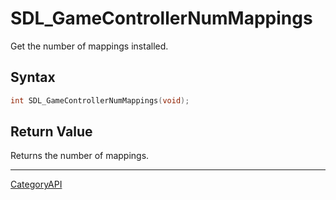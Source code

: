 = SDL_GameControllerNumMappings =

Get the number of mappings installed.

== Syntax ==

<syntaxhighlight lang='c'>
int SDL_GameControllerNumMappings(void);
</syntaxhighlight>

== Return Value ==

Returns the number of mappings.

----
[[CategoryAPI]]


